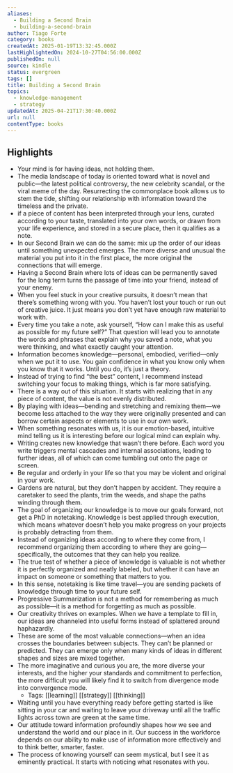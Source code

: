 ```yaml
---
aliases:
  - Building a Second Brain
  - building-a-second-brain
author: Tiago Forte
category: books
createdAt: 2025-01-19T13:32:45.000Z
lastHighlightedOn: 2024-10-27T04:56:00.000Z
publishedOn: null
source: kindle
status: evergreen
tags: []
title: Building a Second Brain
topics:
  - knowledge-management
  - strategy
updatedAt: 2025-04-21T17:30:40.000Z
url: null
contentType: books
---
```

## Highlights

- Your mind is for having ideas, not holding them.
- The media landscape of today is oriented toward what is novel and public—the latest political controversy, the new celebrity scandal, or the viral meme of the day. Resurrecting the commonplace book allows us to stem the tide, shifting our relationship with information toward the timeless and the private.
- if a piece of content has been interpreted through your lens, curated according to your taste, translated into your own words, or drawn from your life experience, and stored in a secure place, then it qualifies as a note.
- In our Second Brain we can do the same: mix up the order of our ideas until something unexpected emerges. The more diverse and unusual the material you put into it in the first place, the more original the connections that will emerge.
- Having a Second Brain where lots of ideas can be permanently saved for the long term turns the passage of time into your friend, instead of your enemy.
- When you feel stuck in your creative pursuits, it doesn’t mean that there’s something wrong with you. You haven’t lost your touch or run out of creative juice. It just means you don’t yet have enough raw material to work with.
- Every time you take a note, ask yourself, “How can I make this as useful as possible for my future self?” That question will lead you to annotate the words and phrases that explain why you saved a note, what you were thinking, and what exactly caught your attention.
- Information becomes knowledge—personal, embodied, verified—only when we put it to use. You gain confidence in what you know only when you know that it works. Until you do, it’s just a theory.
- Instead of trying to find “the best” content, I recommend instead switching your focus to making things, which is far more satisfying.
- There is a way out of this situation. It starts with realizing that in any piece of content, the value is not evenly distributed.
- By playing with ideas—bending and stretching and remixing them—we become less attached to the way they were originally presented and can borrow certain aspects or elements to use in our own work.
- When something resonates with us, it is our emotion-based, intuitive mind telling us it is interesting before our logical mind can explain why.
- Writing creates new knowledge that wasn’t there before. Each word you write triggers mental cascades and internal associations, leading to further ideas, all of which can come tumbling out onto the page or screen.
- Be regular and orderly in your life so that you may be violent and original in your work.
- Gardens are natural, but they don’t happen by accident. They require a caretaker to seed the plants, trim the weeds, and shape the paths winding through them.
- The goal of organizing our knowledge is to move our goals forward, not get a PhD in notetaking. Knowledge is best applied through execution, which means whatever doesn’t help you make progress on your projects is probably detracting from them.
- Instead of organizing ideas according to where they come from, I recommend organizing them according to where they are going—specifically, the outcomes that they can help you realize.
- The true test of whether a piece of knowledge is valuable is not whether it is perfectly organized and neatly labeled, but whether it can have an impact on someone or something that matters to you.
- In this sense, notetaking is like time travel—you are sending packets of knowledge through time to your future self.
- Progressive Summarization is not a method for remembering as much as possible—it is a method for forgetting as much as possible.
- Our creativity thrives on examples. When we have a template to fill in, our ideas are channeled into useful forms instead of splattered around haphazardly.
- These are some of the most valuable connections—when an idea crosses the boundaries between subjects. They can’t be planned or predicted. They can emerge only when many kinds of ideas in different shapes and sizes are mixed together.
- The more imaginative and curious you are, the more diverse your interests, and the higher your standards and commitment to perfection, the more difficult you will likely find it to switch from divergence mode into convergence mode.
  - Tags: [[learning]] [[strategy]] [[thinking]]
- Waiting until you have everything ready before getting started is like sitting in your car and waiting to leave your driveway until all the traffic lights across town are green at the same time.
- Our attitude toward information profoundly shapes how we see and understand the world and our place in it. Our success in the workforce depends on our ability to make use of information more effectively and to think better, smarter, faster.
- The process of knowing yourself can seem mystical, but I see it as eminently practical. It starts with noticing what resonates with you.
